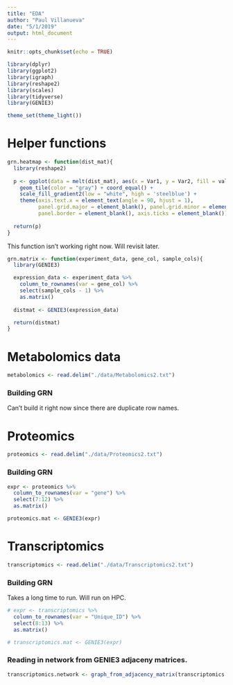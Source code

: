 ```yaml
---
title: "EDA"
author: "Paul Villanueva"
date: "5/1/2019"
output: html_document
---
```


```r
knitr::opts_chunk$set(echo = TRUE)
```

```r
library(dplyr)
library(ggplot2)
library(igraph)
library(reshape2)
library(scales)
library(tidyverse)
library(GENIE3)

theme_set(theme_light())
```

# Helper functions

```r
grn.heatmap <- function(dist_mat){
  library(reshape2)
  
  p <- ggplot(data = melt(dist_mat), aes(x = Var1, y = Var2, fill = value)) +
    geom_tile(color = "gray") + coord_equal() +
    scale_fill_gradient2(low = "white", high = 'steelblue') +
    theme(axis.text.x = element_text(angle = 90, hjust = 1),
          panel.grid.major = element_blank(), panel.grid.minor = element_blank(),
          panel.border = element_blank(), axis.ticks = element_blank())
  
  return(p)
}
```

This function isn't working right now. Will revisit later.

```r
grn.matrix <- function(experiment_data, gene_col, sample_cols){
  library(GENIE3)

  expression_data <- experiment_data %>%
    column_to_rownames(var = gene_col) %>%
    select(sample_cols - 1) %>%
    as.matrix() 
  
  distmat <- GENIE3(expression_data)

  return(distmat)
}
```


# Metabolomics data

```r
metabolomics <- read.delim("./data/Metabolomics2.txt")
```

### Building GRN

Can't build it right now since there are duplicate row names.


# Proteomics

```r
proteomics <- read.delim("./data/Proteomics2.txt")
```

### Building GRN

```r
expr <- proteomics %>% 
  column_to_rownames(var = "gene") %>% 
  select(7:12) %>% 
  as.matrix()

proteomics.mat <- GENIE3(expr)
```


#  Transcriptomics

```r
transcriptomics <- read.delim("./data/Transcriptomics2.txt")
```

### Building GRN

Takes a long time to run. Will run on HPC.

```r
# expr <- transcriptomics %>% 
  column_to_rownames(var = "Unique_ID") %>% 
  select(8:13) %>% 
  as.matrix()

# transcriptomics.mat <- GENIE3(expr)
```

### Reading in network from GENIE3 adjaceny matrices.

```r
transcriptomics.network <- graph_from_adjacency_matrix(transcriptomics.mat)
```








